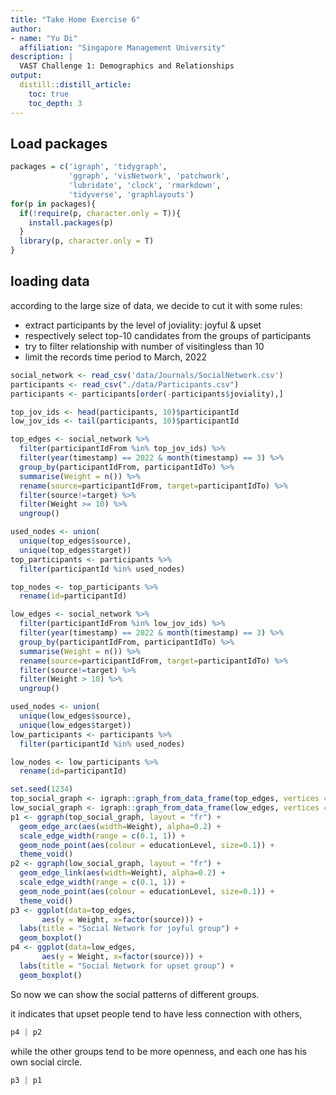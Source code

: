 ```yaml
---
title: "Take Home Exercise 6"
author:
- name: "Yu Di"
  affiliation: "Singapore Management University"
description: |
  VAST Challenge 1: Demographics and Relationships
output:
  distill::distill_article:
    toc: true
    toc_depth: 3
---
```


## Load packages

```r
packages = c('igraph', 'tidygraph', 
             'ggraph', 'visNetwork', 'patchwork',
             'lubridate', 'clock', 'rmarkdown',
             'tidyverse', 'graphlayouts')
for(p in packages){
  if(!require(p, character.only = T)){
    install.packages(p)
  }
  library(p, character.only = T)
}
```

## loading data

  according to the large size of data, we decide to cut it with some rules:
  
  - extract participants by the level of joviality: joyful & upset
  - respectively select top-10 candidates from the groups of participants
  - try to filter relationship with number of visitingless than 10
  - limit the records time period to March, 2022

```r
social_network <- read_csv('data/Journals/SocialNetwork.csv')
participants <- read_csv("./data/Participants.csv")
participants <- participants[order(-participants$joviality),]

top_jov_ids <- head(participants, 10)$participantId
low_jov_ids <- tail(participants, 10)$participantId

top_edges <- social_network %>%
  filter(participantIdFrom %in% top_jov_ids) %>%
  filter(year(timestamp) == 2022 & month(timestamp) == 3) %>%
  group_by(participantIdFrom, participantIdTo) %>%
  summarise(Weight = n()) %>%
  rename(source=participantIdFrom, target=participantIdTo) %>%
  filter(source!=target) %>%
  filter(Weight >= 10) %>%
  ungroup()

used_nodes <- union(
  unique(top_edges$source),
  unique(top_edges$target))
top_participants <- participants %>%
  filter(participantId %in% used_nodes)

top_nodes <- top_participants %>%
  rename(id=participantId)

low_edges <- social_network %>%
  filter(participantIdFrom %in% low_jov_ids) %>%
  filter(year(timestamp) == 2022 & month(timestamp) == 3) %>%
  group_by(participantIdFrom, participantIdTo) %>%
  summarise(Weight = n()) %>%
  rename(source=participantIdFrom, target=participantIdTo) %>%
  filter(source!=target) %>%
  filter(Weight > 10) %>%
  ungroup()

used_nodes <- union(
  unique(low_edges$source),
  unique(low_edges$target))
low_participants <- participants %>%
  filter(participantId %in% used_nodes)

low_nodes <- low_participants %>%
  rename(id=participantId)
```




```r
set.seed(1234)
top_social_graph <- igraph::graph_from_data_frame(top_edges, vertices = top_nodes) %>% as_tbl_graph()
low_social_graph <- igraph::graph_from_data_frame(low_edges, vertices = low_nodes) %>% as_tbl_graph()
p1 <- ggraph(top_social_graph, layout = "fr") +
  geom_edge_arc(aes(width=Weight), alpha=0.2) + 
  scale_edge_width(range = c(0.1, 1)) + 
  geom_node_point(aes(colour = educationLevel, size=0.1)) +
  theme_void() 
p2 <- ggraph(low_social_graph, layout = "fr") +
  geom_edge_link(aes(width=Weight), alpha=0.2) + 
  scale_edge_width(range = c(0.1, 1)) + 
  geom_node_point(aes(colour = educationLevel, size=0.1)) +
  theme_void() 
p3 <- ggplot(data=top_edges, 
       aes(y = Weight, x=factor(source))) +
  labs(title = "Social Network for joyful group") +
  geom_boxplot()
p4 <- ggplot(data=low_edges, 
       aes(y = Weight, x=factor(source))) +
  labs(title = "Social Network for upset group") +
  geom_boxplot()
```

So now we can show the social patterns of different groups.

it indicates that upset people tend to have less connection with others, 

```r
p4 | p2
```

while the other groups tend to be more openness, and each one has his own social circle.

```r
p3 | p1
```


